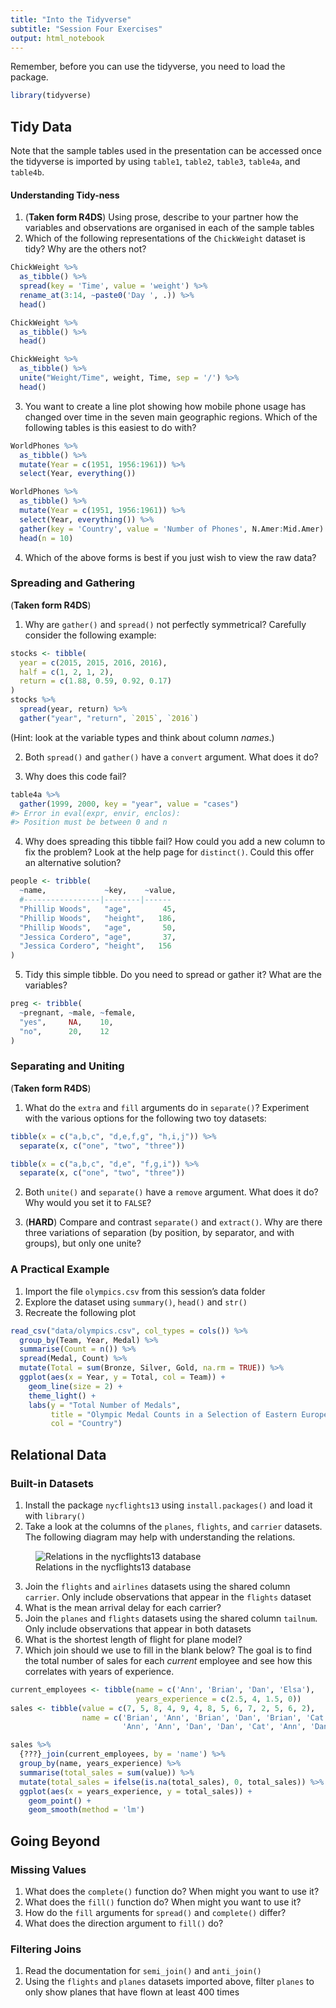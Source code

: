 ```yaml
---
title: "Into the Tidyverse"
subtitle: "Session Four Exercises"
output: html_notebook
---
```


Remember, before you can use the tidyverse, you need to load the package.

```r
library(tidyverse)
```

## Tidy Data

Note that the sample tables used in the presentation can be accessed once the tidyverse is imported by using `table1`, `table2`, `table3`, `table4a`, and `table4b`.

#### Understanding Tidy-ness

1. (**Taken form R4DS**) Using prose, describe to your partner how the variables and observations are organised in each of the sample tables
2. Which of the following representations of the `ChickWeight` dataset is tidy? Why are the others not?

```r
ChickWeight %>%
  as_tibble() %>%
  spread(key = 'Time', value = 'weight') %>%
  rename_at(3:14, ~paste0('Day ', .)) %>%
  head()
```

```r
ChickWeight %>%
  as_tibble() %>%
  head()
```

```r
ChickWeight %>%
  as_tibble() %>%
  unite("Weight/Time", weight, Time, sep = '/') %>%
  head()
```

3. You want to create a line plot showing how mobile phone usage has changed over time in the seven main geographic regions. Which of the following tables is this easiest to do with?

```r
WorldPhones %>% 
  as_tibble() %>%
  mutate(Year = c(1951, 1956:1961)) %>%
  select(Year, everything())
```

```r
WorldPhones %>% 
  as_tibble() %>%
  mutate(Year = c(1951, 1956:1961)) %>%
  select(Year, everything()) %>%
  gather(key = 'Country', value = 'Number of Phones', N.Amer:Mid.Amer) %>%
  head(n = 10)
```

4. Which of the above forms is best if you just wish to view the raw data?

### Spreading and Gathering

(**Taken form R4DS**)

1. Why are `gather()` and `spread()` not perfectly symmetrical? Carefully consider the following example:

```r
stocks <- tibble(
  year = c(2015, 2015, 2016, 2016),
  half = c(1, 2, 1, 2),
  return = c(1.88, 0.59, 0.92, 0.17)
)
stocks %>%
  spread(year, return) %>%
  gather("year", "return", `2015`, `2016`)
```

(Hint: look at the variable types and think about column _names_.)

2. Both `spread()` and `gather()` have a `convert` argument. What does it do?

3. Why does this code fail?

```r
table4a %>%
  gather(1999, 2000, key = "year", value = "cases")
#> Error in eval(expr, envir, enclos):
#> Position must be between 0 and n
```

4. Why does spreading this tibble fail? How could you add a new column to fix the problem? Look at the help page for `distinct()`. Could this offer an alternative solution?

```r
people <- tribble(
  ~name,             ~key,    ~value,
  #-----------------|--------|------
  "Phillip Woods",   "age",       45,
  "Phillip Woods",   "height",   186,
  "Phillip Woods",   "age",       50,
  "Jessica Cordero", "age",       37,
  "Jessica Cordero", "height",   156
)
```

5. Tidy this simple tibble. Do you need to spread or gather it? What are the variables?

```r
preg <- tribble(
  ~pregnant, ~male, ~female,
  "yes",     NA,    10,
  "no",      20,    12
)
```

### Separating and Uniting

(**Taken form R4DS**)

1. What do the `extra` and `fill` arguments do in `separate()`? Experiment with the various options for the following two toy datasets:

```r
tibble(x = c("a,b,c", "d,e,f,g", "h,i,j")) %>% 
  separate(x, c("one", "two", "three"))

tibble(x = c("a,b,c", "d,e", "f,g,i")) %>% 
  separate(x, c("one", "two", "three"))
```

2. Both `unite()` and `separate()` have a `remove` argument. What does it do? Why would you set it to `FALSE`?

3. (**HARD**) Compare and contrast `separate()` and `extract()`. Why are there three variations of separation (by position, by separator, and with groups), but only one unite?

### A Practical Example

1. Import the file `olympics.csv` from this session's data folder
2. Explore the dataset using `summary()`, `head()` and `str()`
3. Recreate the following plot

```r
read_csv("data/olympics.csv", col_types = cols()) %>%
  group_by(Team, Year, Medal) %>%
  summarise(Count = n()) %>%
  spread(Medal, Count) %>%
  mutate(Total = sum(Bronze, Silver, Gold, na.rm = TRUE)) %>%
  ggplot(aes(x = Year, y = Total, col = Team)) +
    geom_line(size = 2) +
    theme_light() +
    labs(y = "Total Number of Medals",
         title = "Olympic Medal Counts in a Selection of Eastern European Countries",
         col = "Country")
```

## Relational Data

### Built-in Datasets

1. Install the package `nycflights13` using `install.packages()` and load it with `library()`
2. Take a look at the columns of the `planes`, `flights`, and `carrier` datasets. The following diagram may help with understanding the relations.

![Relations in the nycflights13 database](images/relational-nycflights.png)

3. Join the `flights` and `airlines` datasets using the shared column `carrier`. Only include observations that appear in the `flights` dataset
4. What is the mean arrival delay for each carrier?
5. Join the `planes` and `flights` datasets using the shared column `tailnum`. Only include observations that appear in both datasets
6. What is the shortest length of flight for plane model?
7. Which join should we use to fill in the blank below? The goal is to find the total number of sales for each _current_ employee and see how this correlates with years of experience.

```r
current_employees <- tibble(name = c('Ann', 'Brian', 'Dan', 'Elsa'),
                            years_experience = c(2.5, 4, 1.5, 0))
sales <- tibble(value = c(7, 5, 8, 4, 9, 4, 8, 5, 6, 7, 2, 5, 6, 2),
                name = c('Brian', 'Ann', 'Brian', 'Dan', 'Brian', 'Cat', 'Brian',
                         'Ann', 'Ann', 'Dan', 'Dan', 'Cat', 'Ann', 'Dan'))

sales %>%
  {???}_join(current_employees, by = 'name') %>%
  group_by(name, years_experience) %>%
  summarise(total_sales = sum(value)) %>%
  mutate(total_sales = ifelse(is.na(total_sales), 0, total_sales)) %>%
  ggplot(aes(x = years_experience, y = total_sales)) +
    geom_point() +
    geom_smooth(method = 'lm')
```

## Going Beyond

### Missing Values

1. What does the `complete()` function do? When might you want to use it?
2. What does the `fill()` function do? When might you want to use it?
3. How do the `fill` arguments for `spread()` and `complete()` differ?
4. What does the direction argument to `fill()` do?

### Filtering Joins

1. Read the documentation for `semi_join()` and `anti_join()`
2. Using the `flights` and `planes` datasets imported above, filter `planes` to only show planes that have flown at least 400 times